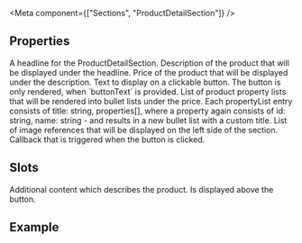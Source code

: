 
<Meta
  component={["Sections", "ProductDetailSection"]}
/>

## Properties

<PropsTable>
  
  <PropsTableRow value="headline" type="string" required>
    A headline for the ProductDetailSection.
  </PropsTableRow>
  <PropsTableRow value="description" type="string" required>
  Description of the product that will be displayed under the headline.
  </PropsTableRow>
  <PropsTableRow value="price" type="string" required>
  Price of the product that will be displayed under the description.
  </PropsTableRow>
  <PropsTableRow value="buttonText" type="string">
    Text to display on a clickable button. The button is only rendered, when `buttonText` is provided.
  </PropsTableRow>
  <PropsTableRow value="propertyList" type="ProductProperty[]">
    List of product property lists that will be rendered into bullet lists under the price. Each propertyList entry consists of <span class="code">title: string, properties[]</span>, where a property again consists of <span class="code">id: string, name: string</span> - and results in a new bullet list with a custom title.
  </PropsTableRow>
  <PropsTableRow value="images" type="Image[]">
  List of image references that will be displayed on the left side of the section.
  </PropsTableRow>
  <PropsTableRow value="handleButtonClick" type="function">
  Callback that is triggered when the button is clicked.
  </PropsTableRow>
</PropsTable>

## Slots

<SlotsTable>
  <SlotsTableRow value="additionalContent" prop="none">
    Additional content which describes the product. Is displayed above the button.
  </SlotsTableRow>
</SlotsTable>

## Example

<ExampleLoader example="Sections/ProductDetailSection.tsx" />